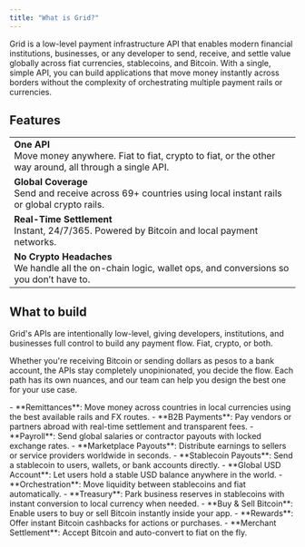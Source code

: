```yaml
---
title: "What is Grid?"
---
```


Grid is a low-level payment infrastructure API that enables modern financial institutions, businesses, or any developer to send, receive, and settle value globally across fiat currencies, stablecoins, and Bitcoin. With a single, simple API, you can build applications that move money instantly across borders without the complexity of orchestrating multiple payment rails or currencies.


## Features

|                                                                                                                  |
| ----------------------------------------------------------------------------------------------------------------------- |
| <Icon icon="code" /> **One API**<br/>Move money anywhere. Fiat to fiat, crypto to fiat, or the other way around, all through a single API.          |
| <Icon icon="globe" /> **Global Coverage**<br/>Send and receive across 69+ countries using local instant rails or global crypto rails. |
| <Icon icon="bolt" /> **Real-Time Settlement**<br/>Instant, 24/7/365. Powered by Bitcoin and local payment networks. |
| <Icon icon="shield-check" /> **No Crypto Headaches**<br/>We handle all the on-chain logic, wallet ops, and conversions so you don’t have to. |


## What to build

Grid's APIs are intentionally low-level, giving developers, institutions, and businesses full control to build any payment flow. Fiat, crypto, or both.

Whether you're receiving Bitcoin or sending dollars as pesos to a bank account, the APIs stay completely unopinionated, you decide the flow. Each path has its own nuances, and our team can help you design the best one for your use case.

<Tabs>
  <Tab title="Cross-Border Payments">
    - **Remittances**: Move money across countries in local currencies using the best available rails and FX routes.
    - **B2B Payments**: Pay vendors or partners abroad with real-time settlement and transparent fees.
    - **Payroll**:  Send global salaries or contractor payouts with locked exchange rates.
    - **Marketplace Payouts**: Distribute earnings to sellers or service providers worldwide in seconds.

  </Tab>

  <Tab title="Stablecoin Payments">
    - **Stablecoin Payouts**: Send a stablecoin to users, wallets, or bank accounts directly.
    - **Global USD Account**: Let users hold a stable USD balance anywhere in the world.
    - **Orchestration**: Move liquidity between stablecoins and fiat automatically.
    - **Treasury**: Park business reserves in stablecoins with instant conversion to local currency when needed.
  </Tab>

  <Tab title="Bitcoin Payments">
    - **Buy & Sell Bitcoin**: Enable users to buy or sell Bitcoin instantly inside your app.
    - **Rewards**: Offer instant Bitcoin cashbacks for actions or purchases.
    - **Merchant Settlement**: Accept Bitcoin and auto-convert to fiat on the fly.
  </Tab>

</Tabs>  
